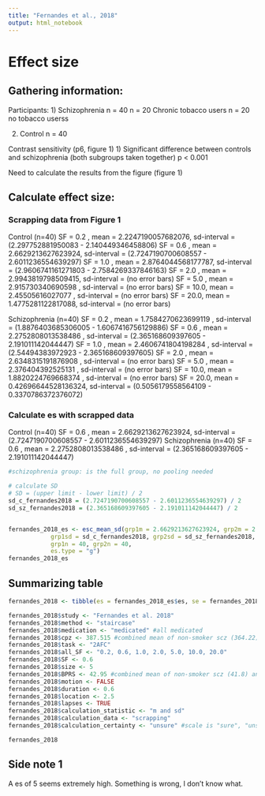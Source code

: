 ```yaml
---
title: "Fernandes et al., 2018"
output: html_notebook
---
```


# Effect size

## Gathering information:

Participants:
1) Schizophrenia n = 40
n = 20 Chronic tobacco users
n = 20 no tobacco userss

2)  Control n = 40


Contrast sensitivity (p6, figure 1)
1) Significant difference between controls and schizophrenia (both subgroups taken together)
p \< 0.001

Need to calculate the results from the figure (figure 1)

## Calculate effect size:
### Scrapping data from Figure 1
Control (n=40)
SF = 0.2 , mean = 2.2247190057682076, sd-interval = (2.297752881950083 - 2.140449346458806)
SF = 0.6 , mean = 2.6629213627623924, sd-interval = (2.7247190700608557 - 2.6011236554639297)
SF = 1.0 , mean = 2.8764044568177787, sd-interval = (2.9606741161271803 - 2.7584269337846163)
SF = 2.0 , mean = 2.9943819798509415, sd-interval = (no error bars)
SF = 5.0 , mean = 2.915730340690598 , sd-interval = (no error bars)
SF = 10.0, mean = 2.45505616027077  , sd-interval = (no error bars)
SF = 20.0, mean = 1.4775281122817088, sd-interval = (no error bars)

Schizophrenia (n=40)
SF = 0.2 , mean = 1.7584270623699119 , sd-interval = (1.8876403685306005 - 1.6067416756129886) 
SF = 0.6 , mean = 2.2752808013538486 , sd-interval = (2.365168609397605 - 2.191011142044447)
SF = 1.0 , mean = 2.4606741804198284 , sd-interval = (2.54494383972923 - 2.365168609397605)
SF = 2.0 , mean = 2.6348315191876908 , sd-interval = (no error bars)
SF = 5.0 , mean = 2.376404392525131  , sd-interval = (no error bars)
SF = 10.0, mean = 1.8820224769668374 , sd-interval = (no error bars)
SF = 20.0, mean = 0.42696644528136324, sd-interval = (0.5056179558564109 - 0.3370786372376072)

### Calculate es with scrapped data
Control (n=40)
SF = 0.6 , mean = 2.6629213627623924, sd-interval = (2.7247190700608557 - 2.6011236554639297)
Schizophrenia (n=40)
SF = 0.6 , mean = 2.2752808013538486 , sd-interval = (2.365168609397605 - 2.191011142044447)
```r
#schizophrenia group: is the full group, no pooling needed

# calculate SD
# SD = (upper limit - lower limit) / 2
sd_c_fernandes2018 = (2.7247190700608557 - 2.6011236554639297) / 2
sd_sz_fernandes2018 = (2.365168609397605 - 2.191011142044447) / 2


fernandes_2018_es <- esc_mean_sd(grp1m = 2.6629213627623924, grp2m = 2.2752808013538486,  
            grp1sd = sd_c_fernandes2018, grp2sd = sd_sz_fernandes2018, 
            grp1n = 40, grp2n = 40, 
            es.type = "g")
fernandes_2018_es
```

## Summarizing table
```r
fernandes_2018 <- tibble(es = fernandes_2018_es$es, se = fernandes_2018_es$se ) 

fernandes_2018$study <- "Fernandes et al. 2018"
fernandes_2018$method <- "staircase"
fernandes_2018$medication <- "medicated" #all medicated
fernandes_2018$cpz <- 387.515 #combined mean of non-smoker scz (364.22) and smoker scz (415.81)
fernandes_2018$task <- "2AFC"
fernandes_2018$all_SF <- "0.2, 0.6, 1.0, 2.0, 5.0, 10.0, 20.0"
fernandes_2018$SF <- 0.6
fernandes_2018$size <- 5
fernandes_2018$BPRS <- 42.95 #combined mean of non-smoker scz (41.8) and smoker scz (44.1)
fernandes_2018$motion <- FALSE 
fernandes_2018$duration <- 0.6
fernandes_2018$location <- 2.5
fernandes_2018$lapses <- TRUE 
fernandes_2018$calculation_statistic <- "m and sd"  
fernandes_2018$calculation_data <- "scrapping" 
fernandes_2018$calculation_certainty <- "unsure" #scale is "sure", "unsure", "very unsure"

fernandes_2018
```


## Side note 1
A es of 5 seems extremely high. Something is wrong, I don't know what.

